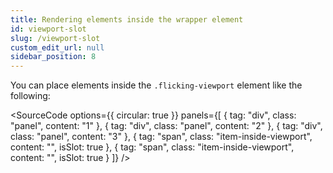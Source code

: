```yaml
---
title: Rendering elements inside the wrapper element
id: viewport-slot
slug: /viewport-slot
custom_edit_url: null
sidebar_position: 8
---
```




You can place elements inside the `.flicking-viewport` element like the following:

<SourceCode options={{ circular: true }} panels={[
  { tag: "div", class: "panel", content: "1" },
  { tag: "div", class: "panel", content: "2" },
  { tag: "div", class: "panel", content: "3" },
  { tag: "span", class: "item-inside-viewport", content: "", isSlot: true },
  { tag: "span", class: "item-inside-viewport", content: "", isSlot: true }
]} />
